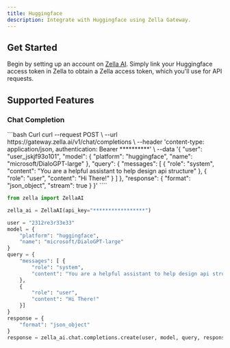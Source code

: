 ```yaml
---
title: Huggingface
description: Integrate with Huggingface using Zella Gateway.
---
```


## Get Started
Begin by setting up an account on [Zella AI](https://zella.ai/).
Simply link your Huggingface access token in Zella to obtain a Zella access token, which you'll use for API requests.




## Supported Features

### Chat Completion

<CodeGroup>
```bash Curl
curl --request POST \
--url https://gateway.zella.ai/v1/chat/completions \
--header 'content-type: application/json, authentication: Bearer **********' \
--data '{
"user": "user_jskjf93o101",
"model": {
    "platform": "huggingface",
    "name": "microsoft/DialoGPT-large"
},
"query": {
    "messages": [
        {
        "role": "system",
        "content": "You are a helpful assistant to help design api structure"
        },
        {
        "role": "user",
        "content": "Hi There!"
        }
    ]
},
"response": {
    "format": "json_object",
    "stream": true
    }
}'
````

```python Python
from zella import ZellaAI

zella_ai = ZellaAI(api_key="*****************")

user = "2312re3r33e33"
model = {
    "platform": "huggingface",
    "name": "microsoft/DialoGPT-large"
}
query = {
    "messages": [ {
        "role": "system",
        "content": "You are a helpful assistant to help design api structure"
    },
    {
        "role": "user",
        "content": "Hi There!"
    }]
}
response = {
    "format": "json_object"
}
response = zella_ai.chat.completions.create(user, model, query, response)
```

</CodeGroup>

